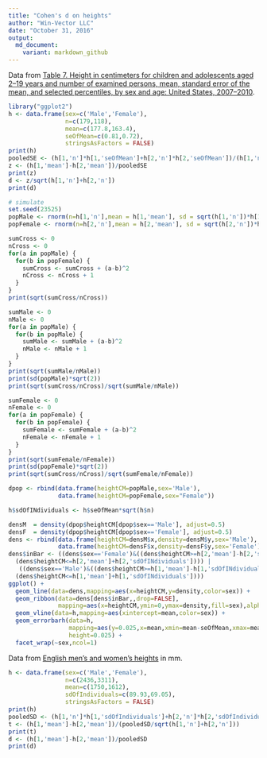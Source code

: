 ```yaml
---
title: "Cohen's d on heights"
author: "Win-Vector LLC"
date: "October 31, 2016"
output:
  md_document:
    variant: markdown_github
---
```


Data from [Table 7. Height in centimeters for children and adolescents aged 2–19 years and number of examined persons, mean, standard error of the mean, and selected percentiles, by sex and age: United States, 2007–2010](http://www.cdc.gov/nchs/data/series/sr_11/sr11_252.pdf).

```r
library("ggplot2")
h <- data.frame(sex=c('Male','Female'),
                n=c(179,118),
                mean=c(177.8,163.4),
                seOfMean=c(0.81,0.72),
                stringsAsFactors = FALSE)
print(h)
pooledSE <- (h[1,'n']*h[1,'seOfMean']+h[2,'n']*h[2,'seOfMean'])/(h[1,'n']+h[2,'n'])
z <- (h[1,'mean']-h[2,'mean'])/pooledSE
print(z)
d <- z/sqrt(h[1,'n']+h[2,'n'])
print(d)

# simulate
set.seed(23525)
popMale <- rnorm(n=h[1,'n'],mean = h[1,'mean'], sd = sqrt(h[1,'n'])*h[1,'seOfMean'])
popFemale <- rnorm(n=h[2,'n'],mean = h[2,'mean'], sd = sqrt(h[2,'n'])*h[2,'seOfMean'])

sumCross <- 0
nCross <- 0
for(a in popMale) {
  for(b in popFemale) {
    sumCross <- sumCross + (a-b)^2
    nCross <- nCross + 1
  }
}
print(sqrt(sumCross/nCross))

sumMale <- 0
nMale <- 0
for(a in popMale) {
  for(b in popMale) {
    sumMale <- sumMale + (a-b)^2
    nMale <- nMale + 1
  }
}
print(sqrt(sumMale/nMale))
print(sd(popMale)*sqrt(2))
print(sqrt(sumCross/nCross)/sqrt(sumMale/nMale))

sumFemale <- 0
nFemale <- 0
for(a in popFemale) {
  for(b in popFemale) {
    sumFemale <- sumFemale + (a-b)^2
    nFemale <- nFemale + 1
  }
}
print(sqrt(sumFemale/nFemale))
print(sd(popFemale)*sqrt(2))
print(sqrt(sumCross/nCross)/sqrt(sumFemale/nFemale))

dpop <- rbind(data.frame(heightCM=popMale,sex='Male'),
              data.frame(heightCM=popFemale,sex="Female"))

h$sdOfINdividuals <- h$seOfMean*sqrt(h$n)

densM  = density(dpop$heightCM[dpop$sex=='Male'], adjust=0.5)
densF  = density(dpop$heightCM[dpop$sex=='Female'], adjust=0.5)
dens <- rbind(data.frame(heightCM=densM$x,density=densM$y,sex='Male'),
              data.frame(heightCM=densF$x,density=densF$y,sex='Female'))
dens$inBar <- ((dens$sex=='Female')&((dens$heightCM>=h[2,'mean']-h[2,'sdOfINdividuals'])&
  (dens$heightCM<=h[2,'mean']+h[2,'sdOfINdividuals']))) | 
   ((dens$sex=='Male')&((dens$heightCM>=h[1,'mean']-h[1,'sdOfINdividuals'])&
  (dens$heightCM<=h[1,'mean']+h[1,'sdOfINdividuals'])))
ggplot() +
  geom_line(data=dens,mapping=aes(x=heightCM,y=density,color=sex)) +
  geom_ribbon(data=dens[dens$inBar,,drop=FALSE],
              mapping=aes(x=heightCM,ymin=0,ymax=density,fill=sex),alpha=0.4) +
  geom_vline(data=h,mapping=aes(xintercept=mean,color=sex)) +
  geom_errorbarh(data=h,
                 mapping=aes(y=0.025,x=mean,xmin=mean-seOfMean,xmax=mean+seOfMean,color=sex),
                 height=0.025) + 
  facet_wrap(~sex,ncol=1)
```

Data from [English men's and women's heights](https://en.wikipedia.org/wiki/Effect_size#Cohen.27s_d) in mm.

```r
h <- data.frame(sex=c('Male','Female'),
                n=c(2436,3311),
                mean=c(1750,1612),
                sdOfIndividuals=c(89.93,69.05),
                stringsAsFactors = FALSE)
print(h)
pooledSD <- (h[1,'n']*h[1,'sdOfIndividuals']+h[2,'n']*h[2,'sdOfIndividuals'])/(h[1,'n']+h[2,'n'])
t <- (h[1,'mean']-h[2,'mean'])/(pooledSD/sqrt(h[1,'n']+h[2,'n']))
print(t)
d <- (h[1,'mean']-h[2,'mean'])/pooledSD
print(d)
```
